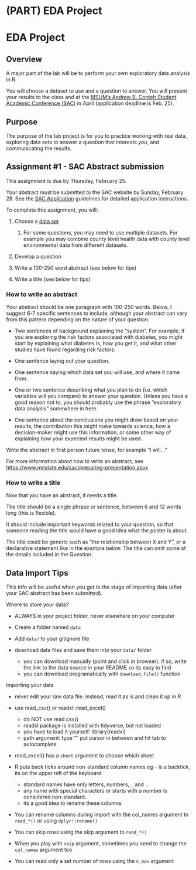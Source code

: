 # (PART) EDA Project {.unnumbered}

# EDA Project

## Overview

A major part of the lab will be to perform your own exploratory data analysis in R.

You will choose a dataset to use and a question to answer. You will present your results to the class and at the [MSUM's Andrew B. Conteh Student Academic Conference (SAC)](https://www.mnstate.edu/sac/) in April (application deadline is Feb. 25).

## Purpose

The purpose of the lab project is for you to practice working with real data, exploring data sets to answer a question that interests *you*, and communicating the results.

## Assignment \#1 - SAC Abstract submission

This assignment is due by Thursday, February 25.

Your abstract must be submitted to the SAC website by Sunday, February 28. See the [SAC Application](sac-application.html) guidelines for detailed application instructions.

To complete this assignment, you will:

1.  Choose a [data set](data-sets.html)

    1.  For some questions, you may need to use multiple datasets. For example you may combine county level health data with county level environmental data from different datasets.

2.  Develop a question

3.  Write a 100-250 word abstract (see below for tips)

4.  Write a title (see below for tips)

### How to write an abstract

Your abstract should be one paragraph with 100-250 words. Below, I suggest 6-7 specific sentences to include, although your abstract can vary from this pattern depending on the nature of your question.

-   Two sentences of background explaining the "system". For example, if you are exploring the risk factors associated with diabetes, you might start by explaining what diabetes is, how you get it, and what other studies have found regarding risk factors.

-   One sentence laying out your question.

-   One sentence saying which data set you will use, and where it came from.

-   One or two sentence describing what you plan to do (i.e. which variables will you compare) to answer your question. Unless you have a good reason not to, you should probably use the phrase "exploratory data analysis" somewhere in here.

-   One sentence about the conclusions you might draw based on your results, the contribution this might make towards science, how a decision-maker might use this information, or some other way of explaining how your expected results might be used.

Write the abstract in first person future tense, for example "I will..."

For more information about how to write an abstract, see <https://www.mnstate.edu/sac/preparing-presentation.aspx>

### How to write a title

Now that you have an abstract, it needs a title.

The title should be a single phrase or sentence, between 6 and 12 words long (this is flexible).

It should include important keywords related to your question, so that someone reading the title would have a good idea what the poster is about.

The title could be generic such as "the relationship between X and Y", or a declarative statement like in the example below. The title can omit some of the details included in the Question.

## Data Import Tips

This info will be useful when you get to the stage of importing data (after your SAC abstract has been submitted).

Where to store your data?

-   ALWAYS in your project folder, never elsewhere on your computer

-   Create a folder named `data`

-   Add `data/` to your gitignore file

-   download data files and save them into your `data/` folder

    -   you can download manually (point and click in browser). if so, write the link to the data source in your README so its easy to find
    -   you can download programatically with `download.file()` function

Importing your data

-   never edit your raw data file. instead, read it as is and clean it up in R

-   use read_csv() or readxl::read_excel()

    -   do NOT use read.csv()
    -   readxl package is installed with tidyverse, but not loaded
    -   you have to load it yourself: library(readxl)
    -   path argument: type "" put cursor in between and hit tab to autocomplete

-   read_excel() has a `sheet` argument to choose which sheet

-   R puts back ticks around non-standard column names eg `-` is a backtick, its on the upper left of the keyboard

    -   standard names have only letters, numbers, `_` and `.`
    -   any name with special characters or starts with a number is considered non-standard.
    -   its a good idea to rename these columns

-   You can rename columns during import with the col_names argument to `read_*()` or using `dplyr::rename()`

-   You can skip rows using the skip argument to `read_*()`

-   When you play with `skip` argument, sometimes you need to change the `col_names` argument too

-   You can read only a set number of rows using the `n_max` argument
